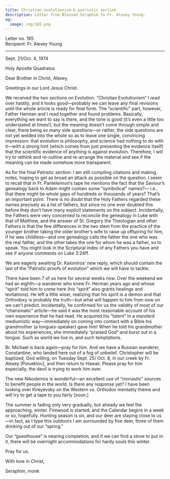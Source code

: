 ```yaml
---
title: Christian evolutionism & patristic section
description: Letter from Blessed Seraphim to Fr. Alexey Young.
og:
  image: /og/165.png
---
```


<div style={{textAlign:'right', fontFamily:'monospace'}}>Letter no. 165</div>
<div style={{textAlign:'left', fontFamily:'monospace'}}>Recipient: Fr. Alexey Young</div>

---

Sept. 21/Oct. 4, 1974

Holy Apostle Quadratus

Dear Brother in Christ, Alexey,

Greetings in our Lord Jesus Christ.

We received the two sections on Evolution. “Christian Evolutionism” I read over hastily, and it looks good—probably we can leave any final revisions until the whole article is ready for final form. The “scientific” part, however, Father Herman and I read together and found problems. Basically, everything we want to say is there, and the tone is good (it’s even a little too understated at times!); but the meaning doesn’t come through simple and clear, there being so many side questions—or rather, the side questions are not yet welded into the whole so as to leave one single, convincing impression: that evolution is philosophy, and science had nothing to do with it—with a strong hint (which comes from just presenting the evidence itself) that the scientific evidence of anything is against evolution. Therefore, I will try to rethink and re-outline and re-arrange the material and see if the meaning can be made somehow more transparent.

As for the final Patristic section: I am still compiling citations and making notes, hoping to get as broad an attack as possible on the question. I seem to recall that in Fr. Panteleimon’s tape he mentions the fact that the Saviour’s genealogy back to Adam might contain some “symbolical” names?— i.e., that there might be whole gaps of hundreds or thousands of years? That’s an important point. There is no doubt that the Holy Fathers regarded these names precisely as a list of fathers, but since no one ever doubted this before they don’t have many explicit statements on the subject. Incidentally, the Fathers were very concerned to reconcile the genealogy in Luke with that of Matthew, and the answer of St. Gregory the Theologian and other Fathers is that the few differences in the two stem from the practice of the younger brother taking the older brother’s wife to raise up offspring for him, if he was childless—and one genealogy calls the father the one who was the real father, and the other takes the one for whom he was a father, so to speak. You might look in the Scriptural index of any Fathers you have and see if anyone comments on Luke 3:24ff.

We are eagerly awaiting Dr. Kalomiros’ new reply, which should contain the last of the “Patristic proofs of evolution” which we will have to tackle.

There have been 7 of us here for several weeks now. Over the weekend we had an eighth—a wanderer who knew Fr. Herman years ago and whose “spirit” told him to come here (his “spirit” also grants healings and levitations). He left a little wiser, realizing that his spirit is a demon and that Orthodoxy is probably the truth—but what will happen to him from now on we can’t predict. Incidentally, he confirmed for us the validity of most of our “charismatic” article—he said it was the most reasonable account of his own experience that he had read. He acquired his “talent” in a standard mediumistic way—immediately on coming into contact with a Bible his grandmother (a tongues-speaker) gave him! When he told his grandmother about his experiences, she immediately “praised God” and burst out in a tongue. Such as world we live in, and such temptations.

Br. Michael is back again—pray for him. And we have a Russian wanderer, Constantine, who landed here out of a fog of unbelief. Christopher will be baptized, God willing, on Tuesday Sept. 25/ Oct. 8, in our creek by Fr. Alexey [Poluektov], and then return to Hawaii. Please pray for him especially; the devil is trying to work him over.

The new Nikodemos is wonderful—an excellent use of “monastic” sources to benefit people in the world. Is there any response yet? I have been looking over Kireyevsky on the Western vs. Orthodox mentality theme and will try to get a tape to you fairly [soon.]

The summer is fading only very gradually, but already we feel the approaching, winter. Firewood is started, and the Calendar begins in a week or so, hopefully. Hunting season is on, and our deer are staying close to us—in fact, as I type this outdoors I am surrounded by five deer, three of them drinking out of our “spring.”

Our “guesthouse” is nearing completion, and if we can find a stove to put in it, there will be overnight accommodations for hardy souls this winter.

Pray for us.

With love in Christ,

Seraphim, monk
